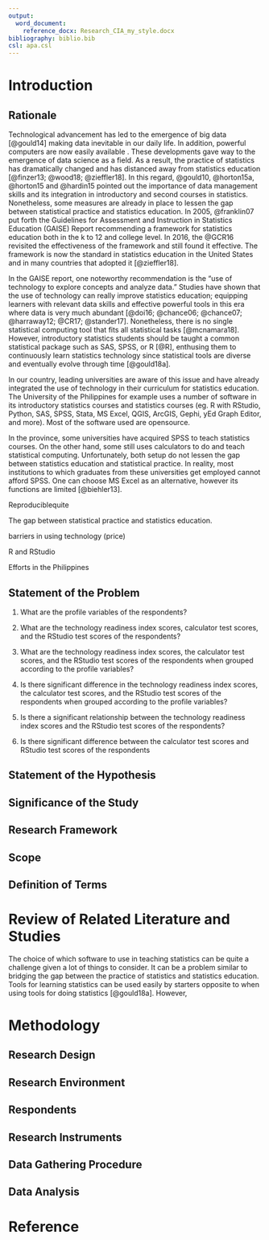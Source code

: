 ```yaml
---
output:
  word_document:
    reference_docx: Research_CIA_my_style.docx
bibliography: biblio.bib
csl: apa.csl
---
```


# Introduction

## Rationale

Technological advancement has led to the emergence of big data [@gould14] making data inevitable in our daily life. In addition, powerful computers are now easily available . These developments gave way to the emergence of data science as a field. As a result, the practice of statistics has dramatically changed and has distanced away from statistics education [@finzer13; @wood18; @zieffler18]. In this regard, @gould10, @horton15a, @horton15 and @hardin15 pointed out the importance of data management skills and its integration in introductory and second courses in statistics. Nonetheless, some measures are already in place to lessen the gap between statistical practice and statistics education. In 2005, @franklin07 put forth the Guidelines for Assessment and Instruction in Statistics Education (GAISE) Report recommending a framework for statistics education both in the k to 12 and college level. In 2016, the @GCR16 revisited the effectiveness of the framework and still found it effective. The framework is now the standard in statistics education in the United States and in many countries that adopted it [@zieffler18].  
 
In the GAISE report, one noteworthy recommendation is the "use of technology to explore concepts and analyze data." Studies have shown that the use of technology can really improve statistics education; equipping learners with relevant data skills and effective powerful tools in this era where data is very much abundant [@doi16; @chance06; @chance07; @harraway12; @CR17; @stander17]. Nonetheless, there is no single statistical computing tool that fits all statistical tasks [@mcnamara18]. However, introductory statistics students should be taught a common statistical package such as SAS, SPSS, or R [@R], enthusing them to continuously learn statistics technology since statistical tools are diverse and eventually evolve through time [@gould18a].

In our country, leading universities are aware of this issue and have already integrated the use of technology in their curriculum for statistics education. The University of the Philippines for example uses a number of software in its introductory statistics courses and statistics courses (eg. R with RStudio, Python, SAS, SPSS, Stata, MS Excel, QGIS, ArcGIS, Gephi, yEd Graph Editor, and more). Most of the software used are opensource.

In the province, some universities have acquired SPSS to teach statistics courses. On the other hand, some still uses calculators to do and teach statistical computing. Unfortunately, both setup do not lessen the gap between statistics education and statistical practice. In reality, most institutions to which graduates from these universities get employed cannot afford SPSS. One can choose MS Excel as an alternative, however its functions are limited [@biehler13].



Reproduciblequite

The gap between statistical practice and statistics education.

barriers in using technology (price)
 

R and RStudio

Efforts in the Philippines

## Statement of the Problem

1. What are the profile variables of the respondents?

2. What are the technology readiness index scores, calculator test scores, and the RStudio test scores of the respondents?

3. What are the technology readiness index scores, the calculator test scores, and the RStudio test scores of the respondents when grouped according to the profile variables?

4. Is there significant difference in the technology readiness index scores, the calculator test scores, and the RStudio test scores of the respondents when grouped according to the profile variables?

5. Is there a significant relationship between the technology readiness index scores and the RStudio test scores of the respondents?

6. Is there significant difference between the calculator test scores and RStudio test scores of the respondents

## Statement of the Hypothesis



## Significance of the Study



## Research Framework



## Scope 



## Definition of Terms



# Review of Related Literature and Studies

The choice of which software to use in teaching statistics can be quite a challenge given a lot of things to consider. It can be a problem similar to bridging the gap between the practice of statistics and statistics education. Tools for learning statistics can be used easily by starters opposite to when using tools for doing statistics [@gould18a]. However,

# Methodology

## Research Design



## Research Environment



## Respondents



## Research Instruments



## Data Gathering Procedure



## Data Analysis



# Reference
